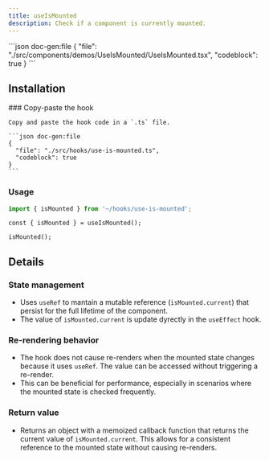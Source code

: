 ```yaml
---
title: useIsMounted
description: Check if a component is currently mounted.
---
```


<ComponentPreview name='use-is-mounted'>
```json doc-gen:file
{
  "file": "./src/components/demos/UseIsMounted/UseIsMounted.tsx",
  "codeblock": true
}
```
</ComponentPreview>

## Installation

<Steps>
    
  <Step>
    ### Copy-paste the hook
    
    Copy and paste the hook code in a `.ts` file.

    ```json doc-gen:file
    {
      "file": "./src/hooks/use-is-mounted.ts",
      "codeblock": true
    }
    ```

  </Step>

</Steps>

### Usage

```ts
import { isMounted } from '~/hooks/use-is-mounted';
```

```tsx
const { isMounted } = useIsMounted();

isMounted();
```

## Details

### State management

- Uses `useRef` to mantain a mutable reference (`isMounted.current`) that persist for the full lifetime of the component.
- The value of `isMounted.current` is update dyrectly in the `useEffect` hook.

### Re-rendering behavior

- The hook does not cause re-renders when the mounted state changes because it uses `useRef`.
  The value can be accessed without triggering a re-render.
- This can be beneficial for performance, especially in scenarios where the mounted state is checked frequently.

### Return value

- Returns an object with a memoized callback function that returns the current value of `isMounted.current`.
  This allows for a consistent reference to the mounted state without causing re-renders.
